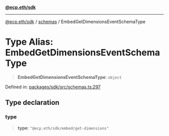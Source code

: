 [**@ecp.eth/sdk**](/sdk-reference/index.mdx)

***

[@ecp.eth/sdk](/sdk-reference/index.mdx) / [schemas](/sdk-reference/schemas/index.mdx) / EmbedGetDimensionsEventSchemaType

# Type Alias: EmbedGetDimensionsEventSchemaType

> **EmbedGetDimensionsEventSchemaType**: `object`

Defined in: [packages/sdk/src/schemas.ts:297](https://github.com/ecp-eth/comments-monorepo/blob/main/packages/sdk/src/schemas.ts#L297)

## Type declaration

### type

> **type**: `"@ecp.eth/sdk/embed/get-dimensions"`
